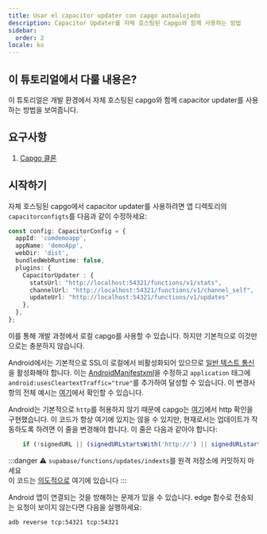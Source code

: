 ```yaml
---
title: Usar el capacitor updater con capgo autoalojado
description: Capacitor Updater를 자체 호스팅된 Capgo와 함께 사용하는 방법
sidebar:
  order: 2
locale: ko
---
```


## 이 튜토리얼에서 다룰 내용은?

이 튜토리얼은 개발 환경에서 자체 호스팅된 capgo와 함께 capacitor updater를 사용하는 방법을 보여줍니다.

## 요구사항

1. [Capgo 클론](https://githubcom/Cap-go/capgo/)

## 시작하기

자체 호스팅된 capgo에서 capacitor updater를 사용하려면 앱 디렉토리의 `capacitorconfigts`를 다음과 같이 수정하세요:

```ts
const config: CapacitorConfig = {
  appId: 'comdemoapp',
  appName: 'demoApp',
  webDir: 'dist',
  bundledWebRuntime: false,
  plugins: {
    CapacitorUpdater : {
      statsUrl: "http://localhost:54321/functions/v1/stats",
      channelUrl: "http://localhost:54321/functions/v1/channel_self",
      updateUrl: "http://localhost:54321/functions/v1/updates"
    },
  },
};
```

이를 통해 개발 과정에서 로컬 capgo를 사용할 수 있습니다. 하지만 기본적으로 이것만으로는 충분하지 않습니다.

Android에서는 기본적으로 SSL이 로컬에서 비활성화되어 있으므로 [일반 텍스트 통신](https://developerandroidcom/topic/security/risks/cleartext/)을 활성화해야 합니다.
이는 [AndroidManifestxml](https://githubcom/Cap-go/capacitor-updater/blob/main/android/src/main/AndroidManifestxml/)을 수정하고 `application` 태그에 `android:usesCleartextTraffic="true"`를 추가하여 달성할 수 있습니다.
이 변경사항의 전체 예시는 [여기](https://gistgithubcom/WcaleNieWolny/061a015acdebe35eaf3afd7030797701/)에서 확인할 수 있습니다.

Android는 기본적으로 `http`를 허용하지 않기 때문에 capgo는 [여기](https://githubcom/Cap-go/capgo/blob/4cce6c0707d745faa2afbab643e636bad927c602/supabase/functions/updates/indexts/#L396)에서 http 확인을 구현했습니다.
이 코드가 항상 여기에 있지는 않을 수 있지만, 현재로서는 업데이트가 작동하도록 하려면 이 줄을 변경해야 합니다.
이 줄은 다음과 같아야 합니다:
```ts
    if (!signedURL || (signedURLstartsWith('http://') || signedURLstartsWith('https://'))) {
```

:::danger
⚠️ `supabase/functions/updates/indexts`를 원격 저장소에 커밋하지 마세요\
이 코드는 [의도적으로](https://githubcom/Cap-go/capacitor-updater/issues/37/#issuecomment-1684916354) 여기에 있습니다
:::

Android 앱이 연결되는 것을 방해하는 문제가 있을 수 있습니다. edge 함수로 전송되는 요청이 보이지 않는다면 다음을 실행하세요:
```bash
adb reverse tcp:54321 tcp:54321
```